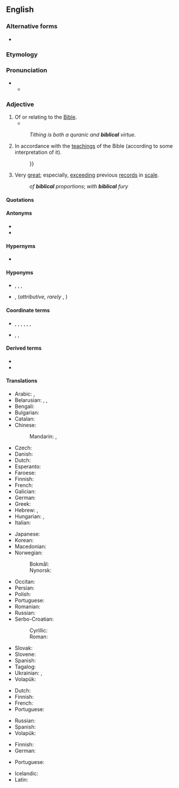 {{also|Biblical}}
==English==

===Alternative forms===
* {{l|en|Biblical}}

===Etymology===
{{suf|en|bible|ical}}

===Pronunciation===
* {{IPA|en|/ˈbɪblɪkəl/}}
** {{audio|en|en-us-biblical.ogg|Audio (US)}}

===Adjective===
{{en-adj}}

# Of or relating to the [[Bible]].
#* {{quote-book|en|year=1963|author={{w|Margery Allingham}}
|title={{w|The China Governess}}
|chapter=3|url=http://openlibrary.org/works/OL2004261W
|passage=Sepia Delft tiles surrounded the fireplace, their crudely drawn '''Biblical''' scenes in faded cyclamen blending with the pinkish pine, while above them, instead of a mantelshelf, there was an archway high enough to form a balcony with slender balusters and a tapestry-hung wall behind.}}
#: ''Tithing is both a quranic and '''biblical''' virtue.''
# In accordance with the [[teaching]]s of the Bible (according to some interpretation of it).
#: {{ux|en|The [[biblical]] [[teaching]] is that{{...}}}}
#: {{ux|en|'''biblical''' morality}}
# Very [[great]]; especially, [[exceeding]] previous [[records]] in [[scale]].
#: ''of '''biblical''' proportions''; ''with '''biblical''' fury''

====Quotations====
{{seeCites|en}}

====Antonyms====
* {{l|en|nonbiblical}}
* {{l|en|unbiblical}}

====Hypernyms====
* {{l|en|scriptural}}

====Hyponyms====
* {{l|en|evangelic}}, {{l|en|pentateuchal}}, {{l|en|psalmic}}, {{l|en|Torahic}}
* {{l|en|New Testament}}, {{l|en|Old Testament}} (''attributive, rarely'' {{l|en|New Testamental}}, {{l|en|Old Testamental}})

====Coordinate terms====
* {{q|by sources of faith}} {{l|en|apostolic}}, {{l|en|conciliar}},  {{l|en|ex cathedra}}, {{l|en|Mishnaic}}, {{l|en|Rabbinic}}, {{l|en|Talmudic}}, {{l|en|traditional}}
* {{q|by religions}} {{l|en|Avestan}}, {{l|en|Qur'anic}}, {{l|en|Vedic}}

====Derived terms====
* {{l|en|biblical studies}}
* {{l|en|know someone in the biblical sense}}

====Translations====
{{trans-top|of or relating to the Bible}}
* Arabic: {{t+|ar|تَوْرَاتِيّ}}, {{t|ar|إنْجِيلِيّ}}
* Belarusian: {{t|be|бібле́йскі}}, {{t|be|біблі́йны}}, {{t|be|бібле́йны}}
* Bengali: {{t|bn|ইঞ্জীলী|tr=iñjīlī}}
* Bulgarian: {{t+|bg|библе́йски}}
* Catalan: {{t+|ca|bíblic}}
* Chinese:
*: Mandarin: {{t+|cmn|聖經|alt=聖經的|sc=Hani}}, {{t+|cmn|圣经|tr=shèngjīng de|alt=圣经的|sc=Hani}}
* Czech: {{t+|cs|biblický}}
* Danish: {{t|da|bibelsk}}
* Dutch: {{t+|nl|bijbels}}
* Esperanto: {{t|eo|biblia}}
* Faroese: {{t|fo|bíbilskur}}
* Finnish: {{t+|fi|raamatullinen}}
* French: {{t+|fr|biblique}}
* Galician: {{t|gl|bíblico|m}}
* German: {{t+|de|biblisch}}
* Greek: {{t+|el|βιβλικός|sc=Grek}}
* Hebrew: {{t|he|מִקְרָאִי|tr=miqra'í}}, {{t|he|תנ״כי|m|tr=tanachí|alt=תָּנָ"כִי}}
* Hungarian: {{t+|hu|bibliai}}, {{t+|hu|biblikus}}
* Italian: {{t+|it|biblico}}
{{trans-mid}}
* Japanese: {{t+|ja|聖書|alt=聖書の|tr=せいしょの, seisho no}}
* Korean: {{t+|ko|성서|alt=성서의}}
* Macedonian: {{t|mk|библиски}}
* Norwegian:
*: Bokmål: {{t+|nb|bibelsk}}
*: Nynorsk: {{t|nn|bibelsk}}
* Occitan: {{t|oc|biblic}}
* Persian: {{t|fa|کتاب‌مقدسی|tr=ketâb-e-moqaddasi}}
* Polish: {{t+|pl|biblijny}}
* Portuguese: {{t+|pt|bíblico}}
* Romanian: {{t+|ro|biblic}}
* Russian: {{t+|ru|библе́йский}}
* Serbo-Croatian:
*: Cyrillic: {{t|sh|бѝблӣјскӣ}}
*: Roman: {{t+|sh|bìblījskī}}
* Slovak: {{t+|sk|biblický}}
* Slovene: {{t|sl|biblijski}}
* Spanish: {{t+|es|bíblico}}
* Tagalog: {{t|tl|bibliyahin}}
* Ukrainian: {{t+|uk|біблі́йський}}, {{t+|uk|біблі́йний}}
* Volapük: {{t+|vo|bibik}}
{{trans-bottom}}

{{trans-top|in accordance with the teachings of the Bible}}
* Dutch: {{t+|nl|bijbels}}
* Finnish: {{t+|fi|raamatullinen}}
* French: {{t+|fr|biblique}}
* Portuguese: {{t+|pt|bíblico}}
{{trans-mid}}
* Russian: {{t+|ru|библе́йский}}
* Spanish: {{t+|es|bíblico}}
* Volapük: {{t+|vo|bibik}}
{{trans-bottom}}

{{trans-top|very great, exceeding previous records}}
* Finnish: {{t+|fi|raamatullinen}}
* German: {{t+|de|biblisch}}
{{trans-mid}}
* Portuguese: {{t+|pt|bíblico}}
{{trans-bottom}}

{{checktrans-top}}
* Icelandic: {{t-check|is|biblía|alt=biblíu-}} <!-- was "[[biblía|biblíu-]]" - assumed inflected form or vocalised spelling; please verify if linking is acceptable. see [[User:Kephir/gadgets/xte#Translation_fixing]] -->
* Latin: {{t-check|la|biblicus}}
{{trans-mid}}
{{trans-bottom}}